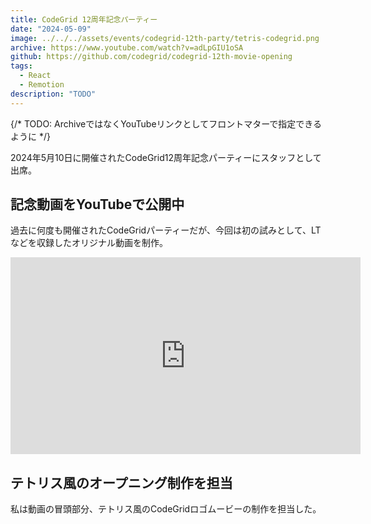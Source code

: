 ```yaml
---
title: CodeGrid 12周年記念パーティー
date: "2024-05-09"
image: ../../../assets/events/codegrid-12th-party/tetris-codegrid.png
archive: https://www.youtube.com/watch?v=adLpGIU1oSA
github: https://github.com/codegrid/codegrid-12th-movie-opening
tags:
  - React
  - Remotion
description: "TODO"
---
```


{/* TODO: ArchiveではなくYouTubeリンクとしてフロントマターで指定できるように */}



2024年5月10日に開催されたCodeGrid12周年記念パーティーにスタッフとして出席。

<LinkPreview id="https://www.codegrid.net/events/12/" />

## 記念動画をYouTubeで公開中

過去に何度も開催されたCodeGridパーティーだが、今回は初の試みとして、LTなどを収録したオリジナル動画を制作。

<FluidIframe>
  <iframe
    width="560"
    height="315"
    src="https://www.youtube.com/embed/adLpGIU1oSA?si=_VwueJUTS7W4ct4S"
    title="YouTube video player"
    frameborder="0"
    allow="accelerometer; autoplay; clipboard-write; encrypted-media; gyroscope; picture-in-picture; web-share"
    referrerpolicy="strict-origin-when-cross-origin"
    allowfullscreen
  ></iframe>
</FluidIframe>

## テトリス風のオープニング制作を担当

<ContentWithImage src={img_OpeningMoviewGif} optimization={false}>
  私は動画の冒頭部分、テトリス風のCodeGridロゴムービーの制作を担当した。
</ContentWithImage>

